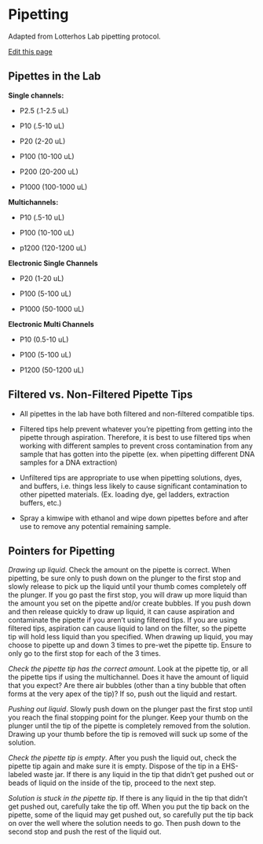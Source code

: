 # Pipetting

Adapted from Lotterhos Lab pipetting protocol.

[Edit this page]()

## Pipettes in the Lab

**Single channels:**

- P2.5 (.1-2.5 uL)

- P10 (.5-10 uL)

- P20 (2-20 uL)

- P100 (10-100 uL)

- P200 (20-200 uL)

- P1000 (100-1000 uL)

**Multichannels:**

- P10 (.5-10 uL)

- P100 (10-100 uL)

- p1200 (120-1200 uL)

**Electronic Single Channels**

- P20 (1-20 uL)

- P100 (5-100 uL)

- P1000 (50-1000 uL)

**Electronic Multi Channels**

- P10 (0.5-10 uL)

- P100 (5-100 uL)

- P1200 (50-1200 uL)


## Filtered vs. Non-Filtered Pipette Tips

- All pipettes in the lab have both filtered and non-filtered compatible tips. 

- Filtered tips help prevent whatever you're pipetting from getting into the pipette through aspiration. Therefore, it is best to use filtered tips when working with different samples to prevent cross contamination from any sample that has gotten into the pipette (ex. when pipetting different DNA samples for a DNA extraction)

- Unfiltered tips are appropriate to use when pipetting solutions, dyes, and buffers, i.e. things less likely to cause significant contamination to other pipetted materials. (Ex. loading dye, gel ladders, extraction buffers, etc.)

- Spray a kimwipe with ethanol and wipe down pipettes before and after use to remove any potential remaining sample.

## Pointers for Pipetting

_Drawing up liquid_. Check the amount on the pipette is correct. When pipetting, be sure only to push down on the plunger to the first stop and slowly release to pick up the liquid until your thumb comes completely off the plunger. If you go past the first stop, you will draw up more liquid than the amount you set on the pipette and/or create bubbles. If you push down and then release quickly to draw up liquid, it can cause aspiration and contaminate the pipette if you aren't using filtered tips. If you are using filtered tips, aspiration can cause liquid to land on the filter, so the pipette tip will hold less liquid than you specified. When drawing up liquid, you may choose to pipette up and down 3 times to pre-wet the pipette tip. Ensure to only go to the first stop for each of the 3 times. 

_Check the pipette tip has the correct amount_. Look at the pipette tip, or all the pipette tips if using the multichannel. Does it have the amount of liquid that you expect? Are there air bubbles (other than a tiny bubble that often forms at the very apex of the tip)? If so, push out the liquid and restart.

_Pushing out liquid_. Slowly push down on the plunger past the first stop until you reach the final stopping point for the plunger. Keep your thumb on the plunger until the tip of the pipette is completely removed from the solution. Drawing up your thumb before the tip is removed will suck up some of the solution. 

_Check the pipette tip is empty_. After you push the liquid out, check the pipette tip again and make sure it is empty. Dispose of the tip in a EHS-labeled waste jar. If there is any liquid in the tip that didn't get pushed out or beads of liquid on the inside of the tip, proceed to the next step.

_Solution is stuck in the pipette tip_. If there is any liquid in the tip that didn't get pushed out, carefully take the tip off. When you put the tip back on the pipette, some of the liquid may get pushed out, so carefully put the tip back on over the well where the solution needs to go. Then push down to the second stop and push the rest of the liquid out.


